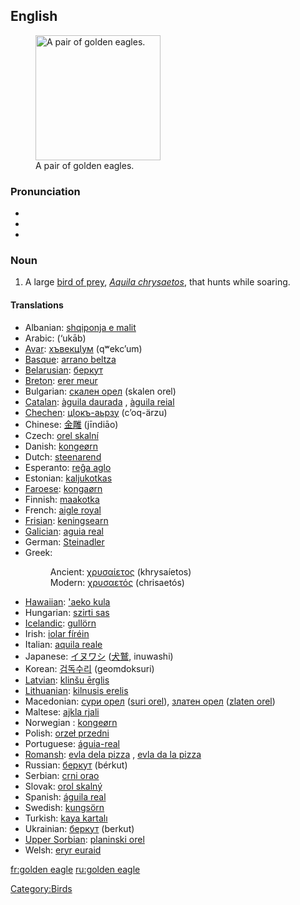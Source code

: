 ==English==
[[Image:Golden_eagle.jpg|thumb|right|200px|A pair of golden eagles.]]
===Pronunciation===
*{{AHD|gōld'ən ē'gl}}
*{{IPA|/ˈgəʊldən ˈiːgl/}}
*{{SAMPA|/"g@Uld@n "i:gl/}}

===Noun===
{{en-noun|sg=[[golden]] [[eagle]]}}
# A large [[bird of prey]], ''[[Aquila chrysaetos]]'', that hunts while soaring.

====Translations====
{{top}}
*Albanian: [[shqiponja e malit]]
*Arabic: {{ARchar|[[عقاب]]}} (‘ukāb) {{m}}
*[[Avar]]: [[хъвекцӀум]] (qʷekcʼum)
*[[Basque]]: [[arrano beltza]]
*[[Belarusian]]: [[беркут]]
*[[Breton]]: [[erer meur]]
*Bulgarian: [[скален орел]] (skalen orel)
*[[Catalan]]: [[àguila daurada]] {{f}}, [[àguila reial]] {{f}}
*[[Chechen]]: [[цӀокъ-аьрзу]] (cʼoq-ärzu)
*Chinese: [[金雕]] (jīndiāo)
*Czech: [[orel skalní]] {{m}}
*Danish: [[kongeørn]]
*Dutch: [[steenarend]] {{m}}
*Esperanto: [[reĝa aglo]]
*Estonian: [[kaljukotkas]]
*[[Faroese]]: [[kongaørn]]
*Finnish: [[maakotka]]
*French: [[aigle royal]] {{m}}
*[[Frisian]]: [[keningsearn]]
*[[Galician]]: [[aguia real]] {{f}}
*German: [[Steinadler]] {{m}}
*Greek:
*:Ancient: [[χρυσαίετος]] (khrysaíetos) {{m}}
*:Modern: [[χρυσαετός]] (chrisaetós) {{m}}
{{mid}}
*[[Hawaiian]]: [['aeko kula]]
*Hungarian: [[szirti sas]]
*[[Icelandic]]: [[gullörn]] {{m}}
*Irish: [[iolar fíréin]]
*Italian: [[aquila reale]] {{f}}
*Japanese: [[イヌワシ]] ([[犬鷲]], inuwashi)
*Korean: [[검독수리]] (geomdoksuri)
*[[Latvian]]: [[klinšu ērglis]] {{m}}
*[[Lithuanian]]: [[kilnusis erelis]] {{m}}
*Macedonian: [[сури орел]] ([[suri orel]]), [[златен орел]] ([[zlaten orel]])
*Maltese: [[ajkla rjali]]
*Norwegian<!--do not wikify-->: [[kongeørn]]
*Polish: [[orzeł przedni]] {{m}}
*Portuguese: [[águia-real]] {{f}}
*[[Romansh]]: [[evla dela pizza]] {{f}}, [[evla da la pizza]] {{f}}
*Russian: [[беркут]] (bérkut) {{m}}
*Serbian: [[crni orao]]
*Slovak: [[orol skalný]] {{m}}
*Spanish: [[águila real]] {{f}}
*Swedish: [[kungsörn]]
*Turkish: [[kaya kartalı]]
*Ukrainian: [[беркут]] (berkut) {{m}}
*[[Upper Sorbian]]: [[planinski orel]]
*Welsh: [[eryr euraid]]

[[Category:Birds]]

[[fr:golden eagle]]
[[ru:golden eagle]]